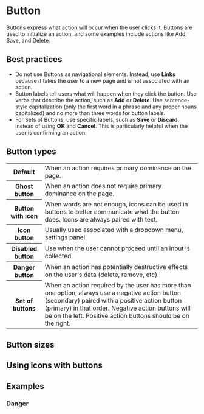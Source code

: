 
# Button

Buttons express what action will occur when the user clicks it. Buttons are used to initialize an action, and some examples include actions like Add, Save, and Delete.

## Best practices

- Do not use Buttons as navigational elements. Instead, use **Links** because it takes the user to a new page and is not associated with an action.
- Button labels tell users what will happen when they click the button. Use verbs that describe the action, such as **Add** or **Delete**. Use sentence-style capitalization (only the first word in a phrase and any proper nouns capitalized) and no more than three words for button labels.
- For Sets of Buttons, use specific labels, such as **Save** or **Discard**, instead of using **OK** and **Cancel**. This is particularly helpful when the user is confirming an action.

## Button types

<table>
  <tbody>
    <tr>
      <th width={190}>Default</th>
      <td>When an action requires primary dominance on the page.</td>
    </tr>
    <tr>
      <th>Ghost button</th>
      <td>When an action does not require primary dominance on the page.</td>
    </tr>
    <tr>
      <th>Button with icon</th>
      <td>
        When words are not enough, icons can be used in buttons to better communicate what the button does. Icons are
        always paired with text.
      </td>
    </tr>
    <tr>
      <th>Icon button</th>
      <td>Usually used associated with a dropdown menu, settings panel.</td>
    </tr>
    <tr>
      <th>Disabled button</th>
      <td>Use when the user cannot proceed until an input is collected.</td>
    </tr>
    <tr>
      <th>Danger button</th>
      <td>When an action has potentially destructive effects on the user's data (delete, remove, etc).</td>
    </tr>
    <tr>
      <th>Set of buttons</th>
      <td>
        When an action required by the user has more than one option, always use a negative action button (secondary)
        paired with a positive action button (primary) in that order. Negative action buttons will be on the left.
        Positive action buttons should be on the right.
      </td>
    </tr>
  </tbody>
</table>

## Button sizes

<Demo src='pages/components/button/ButtonSizes' />

## Using icons with buttons

<Demo src='pages/components/button/ButtonIcons' />

## Examples

### Danger

<Demo src='pages/components/button/ButtonDanger' />
